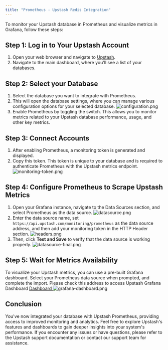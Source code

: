 ```yaml
---
title: "Prometheus - Upstash Redis Integration"
---
```

To monitor your Upstash database in Prometheus and visualize metrics in Grafana, follow these steps:
## **Step 1: Log in to Your Upstash Account**
1. Open your web browser and navigate to [Upstash](https://console.upstash.com/).
2. Navigate to the main dashboard, where you’ll see a list of your databases.
## **Step 2: Select your Database**
1. Select the database you want to integrate with Prometheus.
2. This will open the database settings, where you can manage various configuration options for your selected database.
![configuration.png](/img/prometheus/configuration.png)
3. Enable Prometheus by toggling the switch. This allows you to monitor metrics related to your Upstash database performance, usage, and other key metrics.
## **Step 3: Connect Accounts**
1. After enabling Prometheus, a monitoring token is generated and displayed.
2. Copy this token. This token is unique to your database and is required to authenticate Prometheus with the Upstash metrics endpoint.
![monitoring-token.png](/img/prometheus/monitoring-token.png)
## **Step 4: Configure Prometheus to Scrape Upstash Metrics**
1. Open your Grafana instance, navigate to the Data Sources section, and select Prometheus as the data source.
![datasource.png](/img/prometheus/datasource.png)
2. Enter the data source name, set `https://api.upstash.com/monitoring/prometheus` as the data source address, and then add your monitoring token in the HTTP Header section.
![headers.png](/img/prometheus/headers.png)
3. Then, click <b>Test and Save</b> to verify that the data source is working properly.
![datasource-final.png](/img/prometheus/datasource-final.png)
## **Step 5: Wait for Metrics Availability**
To visualize your Upstash metrics, you can use a pre-built Grafana dashboard.
Select your Prometheus data source when prompted, and complete the import.
Please check this address to access Upstash Grafana Dashboard <a href="https://grafana.com/grafana/dashboards/22257-upstash-redis-dashboard/"> Dashboard </a>
![grafana-dashboard.png](/img/prometheus/grafana-dashboard.png)
## **Conclusion**
You've now integrated your database with Upstash Prometheus, providing access to improved monitoring and analytics.
Feel free to explore Upstash's features and dashboards to gain deeper insights into your system's performance.
If you encounter any issues or have questions, please refer to the Upstash support documentation or contact our support team for assistance.